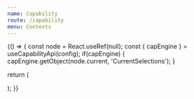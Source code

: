 ```yaml
---
name: Capability
route: /capability
menu: Contexts
---
```





<Playground>
  {() => {
  const node = React.useRef(null);
  const { capEngine } = useCapabilityApi(config);
  if(capEngine) {
    capEngine.getObject(node.current, 'CurrentSelections');
  }
  
  return (
  <div>
    <div ref={node} />
  </div>
  );
  }}
</Playground>

<br />
